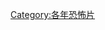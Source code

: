 {{Year by category
|m=2
|c=0
|d=1
|y=6
|cat=恐怖片
|sortkey=恐怖
|parent=2016年電影作品
|subcat=2010年代恐怖片
}}

[[Category:各年恐怖片|Category:各年恐怖片]]